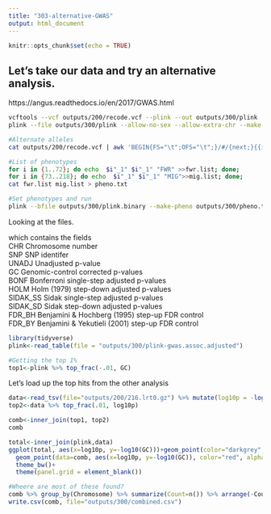 ```yaml
---
title: "303-alternative-GWAS"
output: html_document
---
```


```r
knitr::opts_chunk$set(echo = TRUE)
```

## Let's take our data and try an alternative analysis.

https://angus.readthedocs.io/en/2017/GWAS.html


```sh
vcftools --vcf outputs/200/recode.vcf --plink --out outputs/300/plink
plink --file outputs/300/plink --allow-no-sex --allow-extra-chr --make-bed --noweb --out outputs/300/plink.binary

#Alternate alleles
cat outputs/200/recode.vcf | awk 'BEGIN{FS="\t";OFS="\t";}/#/{next;}{{if($3==".")$3=$1":"$2;}print $3,$5;}'  > outputs/300/alt_alleles

#List of phenotypes
for i in {1..72}; do echo  $i"_1" $i"_1" "FWR" >>fwr.list; done;
for i in {73..218}; do echo  $i"_1" $i"_1" "MIG">>mig.list; done;
cat fwr.list mig.list > pheno.txt

#Set phenotypes and run 
plink --bfile outputs/300/plink.binary --make-pheno outputs/300/pheno.txt MIG --assoc --reference-allele outputs/300/alt_alleles --allow-no-sex --allow-extra-chr --adjust --noweb --out outputs/300/plink-gwas

```

Looking at the files.   

which contains the fields      
     CHR         Chromosome number   
     SNP         SNP identifer   
     UNADJ       Unadjusted p-value   
     GC          Genomic-control corrected p-values     
     BONF        Bonferroni single-step adjusted p-values    
     HOLM        Holm (1979) step-down adjusted p-values   
     SIDAK_SS    Sidak single-step adjusted p-values  
     SIDAK_SD    Sidak step-down adjusted p-values   
     FDR_BH      Benjamini & Hochberg (1995) step-up FDR control  
     FDR_BY      Benjamini & Yekutieli (2001) step-up FDR control     

```r
library(tidyverse)
plink<-read_table(file = "outputs/300/plink-gwas.assoc.adjusted")

#Getting the top 1%
top1<-plink %>% top_frac(-.01, GC)

```

Let's load up the top hits from the other analysis

```r
data<-read_tsv(file="outputs/200/216.lrt0.gz") %>% mutate(log10p = -log10(dchisq(LRT, df = 1))) %>% mutate(SNP = paste0("contig_",Chromosome,"_",Position))
top2<-data %>% top_frac(.01, log10p)

comb<-inner_join(top1, top2)
comb

total<-inner_join(plink,data)
ggplot(total, aes(x=log10p, y=-log10(GC)))+geom_point(color="darkgrey",alpha=0.75)+
  geom_point(data=comb, aes(x=log10p, y=-log10(GC)), color="red", alpha=0.75, cex=1.5)+
  theme_bw()+
  theme(panel.grid = element_blank())

#Wheere are most of these found?
comb %>% group_by(Chromosome) %>% summarize(Count=n()) %>% arrange(-Count)
write.csv(comb, file="outputs/300/combined.csv")
```


